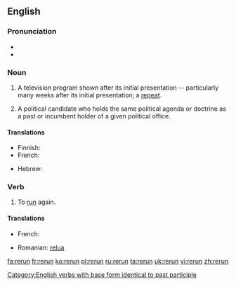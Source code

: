 {{wikipedia|dab=rerun (disambiguation)}}
==English==
{{wikipedia}}

===Pronunciation===
* {{IPA|/ɻiˈɻʌn/}}
* {{rhymes|ʌn}}

===Noun===
{{en-noun}}

# {{American}} A television program shown after its initial presentation -- particularly many weeks after its initial presentation; a [[repeat]].
# {{political}} A political candidate who holds the same political agenda or doctrine as a past or incumbent holder of a given political office.

====Translations====
{{trans-top|television program shown after its initial presentation}}
* Finnish: {{t-|fi|uusinta}}
* French: {{t+|fr|rediffusion|f}}
{{trans-mid}}
* Hebrew: {{t-|he|שידור חוזר|m|alt=שִדּוּר חוֹזֵר|tr=shidùr-khozér}}
{{trans-bottom}}

===Verb===
{{en-verb|reruns|rerunning|reran|rerun}}

# To [[run]] again.

====Translations====
{{trans-top|To run again}}
* French: {{t+|fr|rediffuser|f}}
{{trans-mid}}
* Romanian: [[relua]]
{{trans-bottom}}

[[Category:English verbs with base form identical to past participle]]

[[fa:rerun]]
[[fr:rerun]]
[[ko:rerun]]
[[pl:rerun]]
[[ru:rerun]]
[[ta:rerun]]
[[uk:rerun]]
[[vi:rerun]]
[[zh:rerun]]